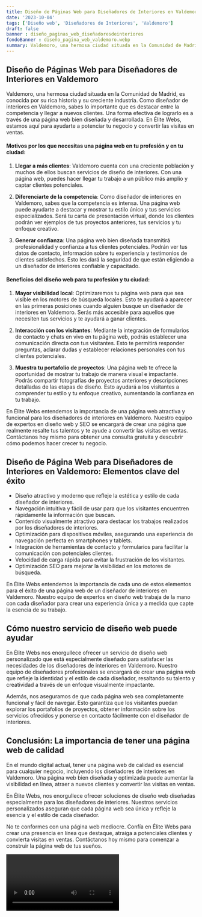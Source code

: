 ```yaml
---
title: Diseño de Páginas Web para Diseñadores de Interiores en Valdemoro
date: '2023-10-04'
tags: ['Diseño web', 'Diseñadores de Interiores', 'Valdemoro']
draft: false
banner : diseño_paginas_web_diseñadoresdeinteriores
fondoBanner : diseño_pagina_web_valdemoro.webp
summary: Valdemoro, una hermosa ciudad situada en la Comunidad de Madrid, es conocida por su rica historia y su creciente industria. Como diseñador de interiores en Valdemoro, sabes lo importante que es destacar entre la competencia y llegar a nuevos clientes. Una forma efectiva de lograrlo es a través de una página web bien diseñada y desarrollada. En Élite Webs, estamos aquí para ayudarte a potenciar tu negocio y convertir las visitas en ventas.
---
```


## Diseño de Páginas Web para Diseñadores de Interiores en Valdemoro

Valdemoro, una hermosa ciudad situada en la Comunidad de Madrid, es conocida por su rica historia y su creciente industria. Como diseñador de interiores en Valdemoro, sabes lo importante que es destacar entre la competencia y llegar a nuevos clientes. Una forma efectiva de lograrlo es a través de una página web bien diseñada y desarrollada. En Élite Webs, estamos aquí para ayudarte a potenciar tu negocio y convertir las visitas en ventas.

#### Motivos por los que necesitas una página web en tu profesión y en tu ciudad:

1. **Llegar a más clientes**: Valdemoro cuenta con una creciente población y muchos de ellos buscan servicios de diseño de interiores. Con una página web, puedes hacer llegar tu trabajo a un público más amplio y captar clientes potenciales.

2. **Diferenciarte de la competencia**: Como diseñador de interiores en Valdemoro, sabes que la competencia es intensa. Una página web puede ayudarte a destacar y mostrar tu estilo único y tus servicios especializados. Será tu carta de presentación virtual, donde los clientes podrán ver ejemplos de tus proyectos anteriores, tus servicios y tu enfoque creativo.

3. **Generar confianza**: Una página web bien diseñada transmitirá profesionalidad y confianza a tus clientes potenciales. Podrán ver tus datos de contacto, información sobre tu experiencia y testimonios de clientes satisfechos. Esto les dará la seguridad de que están eligiendo a un diseñador de interiores confiable y capacitado.

#### Beneficios del diseño web para tu profesión y tu ciudad:

1. **Mayor visibilidad local**: Optimizaremos tu página web para que sea visible en los motores de búsqueda locales. Esto te ayudará a aparecer en las primeras posiciones cuando alguien busque un diseñador de interiores en Valdemoro. Serás más accesible para aquellos que necesiten tus servicios y te ayudará a ganar clientes.

2. **Interacción con los visitantes**: Mediante la integración de formularios de contacto y chats en vivo en tu página web, podrás establecer una comunicación directa con tus visitantes. Esto te permitirá responder preguntas, aclarar dudas y establecer relaciones personales con tus clientes potenciales.

3. **Muestra tu portafolio de proyectos**: Una página web te ofrece la oportunidad de mostrar tu trabajo de manera visual e impactante. Podrás compartir fotografías de proyectos anteriores y descripciones detalladas de las etapas de diseño. Esto ayudará a los visitantes a comprender tu estilo y tu enfoque creativo, aumentando la confianza en tu trabajo.

En Élite Webs entendemos la importancia de una página web atractiva y funcional para los diseñadores de interiores en Valdemoro. Nuestro equipo de expertos en diseño web y SEO se encargará de crear una página que realmente resalte tus talentos y te ayude a convertir las visitas en ventas. Contáctanos hoy mismo para obtener una consulta gratuita y descubrir cómo podemos hacer crecer tu negocio.

<GifSeo />

<Cta />

## Diseño de Página Web para Diseñadores de Interiores en Valdemoro: Elementos clave del éxito

- Diseño atractivo y moderno que refleje la estética y estilo de cada diseñador de interiores.
- Navegación intuitiva y fácil de usar para que los visitantes encuentren rápidamente la información que buscan.
- Contenido visualmente atractivo para destacar los trabajos realizados por los diseñadores de interiores.
- Optimización para dispositivos móviles, asegurando una experiencia de navegación perfecta en smartphones y tablets.
- Integración de herramientas de contacto y formularios para facilitar la comunicación con potenciales clientes.
- Velocidad de carga rápida para evitar la frustración de los visitantes.
- Optimización SEO para mejorar la visibilidad en los motores de búsqueda.

En Élite Webs entendemos la importancia de cada uno de estos elementos para el éxito de una página web de un diseñador de interiores en Valdemoro. Nuestro equipo de expertos en diseño web trabaja de la mano con cada diseñador para crear una experiencia única y a medida que capte la esencia de su trabajo.

## Cómo nuestro servicio de diseño web puede ayudar

En Élite Webs nos enorgullece ofrecer un servicio de diseño web personalizado que está especialmente diseñado para satisfacer las necesidades de los diseñadores de interiores en Valdemoro. Nuestro equipo de diseñadores profesionales se encargará de crear una página web que refleje la identidad y el estilo de cada diseñador, resaltando su talento y creatividad a través de un enfoque visualmente impactante.

Además, nos aseguramos de que cada página web sea completamente funcional y fácil de navegar. Esto garantiza que los visitantes puedan explorar los portafolios de proyectos, obtener información sobre los servicios ofrecidos y ponerse en contacto fácilmente con el diseñador de interiores.

## Conclusión: La importancia de tener una página web de calidad

En el mundo digital actual, tener una página web de calidad es esencial para cualquier negocio, incluyendo los diseñadores de interiores en Valdemoro. Una página web bien diseñada y optimizada puede aumentar la visibilidad en línea, atraer a nuevos clientes y convertir las visitas en ventas.

En Élite Webs, nos enorgullece ofrecer soluciones de diseño web diseñadas especialmente para los diseñadores de interiores. Nuestros servicios personalizados aseguran que cada página web sea única y refleje la esencia y el estilo de cada diseñador.

No te conformes con una página web mediocre. Confía en Élite Webs para crear una presencia en línea que destaque, atraiga a potenciales clientes y convierta visitas en ventas. Contáctanos hoy mismo para comenzar a construir la página web de tus sueños.

<Video />

<CtaBot job='Diseñadores de Interiores' city='Valdemoro'/>

<Gmaps query='Valdemoro+españa+maps' />